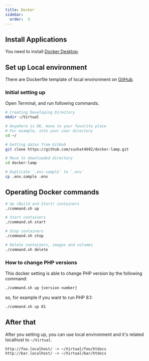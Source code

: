```yaml
---
title: Docker
sidebar:
  order:  5
---
```


## Install Applications

You need to install [Docker Desktop](https://www.docker.com/products/docker-desktop).

## Set up Local environment

There are Dockerfile template of local environment on [GitHub](https://github.com/sushat4692/docker-lamp).

### Initial setting up

Open Terminal, and run following commands.

```bash
# Creating Developing Directory
mkdir ~/Virtual

# Anywhere is OK, move to your favorite place
# For example, into your user directory
cd ~/

# Getting datas from GitHub
git clone https://github.com/sushat4692/docker-lamp.git

# Move to downloaded directory
cd docker-lamp

# Duplicate `.env.sample` to `.env`
cp .env.sample .env
```

## Operating Docker commands

```bash
# Up (Build and Start) containers
./command.sh up

# Start containers
./command.sh start

# Stop containers
./command.sh stop

# Delete containers, images and volumes
./command.sh delete
```

### How to change PHP versions

This docker setting is able to change PHP version by the following command:

```bash
./command.sh up {version number}
```

so, for example if you want to run PHP 8.1:

```bash
./command.sh up 81
```

## After that

After you setting up, you can use local environment and it's related localhost to `~/Virtual`.

```
http://foo.localhost/ -> ~/Virtual/foo/htdocs
http://bar.localhost/ -> ~/Virtual/bar/htdocs
```
